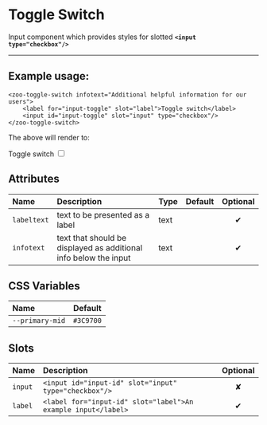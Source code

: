 # Toggle Switch

Input component which provides styles for slotted **`<input type="checkbox"/>`**

***

## Example usage:
	<zoo-toggle-switch infotext="Additional helpful information for our users">
		<label for="input-toggle" slot="label">Toggle switch</label>
		<input id="input-toggle" slot="input" type="checkbox"/>
	</zoo-toggle-switch>

The above will render to:

<zoo-toggle-switch infotext="Additional helpful information for our users">
	<label for="input-toggle" slot="label">Toggle switch</label>
	<input id="input-toggle" slot="input" type="checkbox"/>
</zoo-toggle-switch>

## Attributes
|      **Name**     |           **Description**                                          | **Type** | **Default** | **Optional** | 
| :--------------- | :-----------------------------------------------------------------|:--------|:-----------:|:-----------:|
| `labeltext`       | text to be presented as a label                                    | text     |             |   ✔
|   `infotext`      | text that should be displayed as additional info below the input   | text     |             |   ✔

## CSS Variables
|        **Name**        |   **Default**  |
| :-------------------- |:--------------:|
| `--primary-mid`        |    `#3C9700`   |
## Slots
|      **Name**    |           **Description**          | **Optional** | 
| :-------------- | :---------------------------------|:-----------:|
| `input`          | `<input id="input-id" slot="input" type="checkbox"/>`| ✘
| `label`          | `<label for="input-id" slot="label">An example input</label>`| ✔
